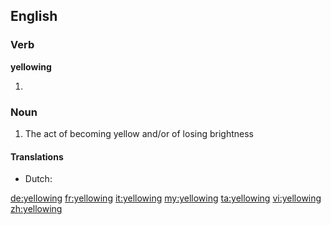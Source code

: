 ==English==

===Verb===
'''yellowing'''

# {{present participle of|yellow}}

===Noun===
{{en-noun}}

# The act of becoming yellow and/or of losing brightness

====Translations====
{{trans-top|act of becoming yellow}}
* Dutch: {{t+|nl|vergeling|f}}
{{trans-mid}}
{{trans-bottom}}

[[de:yellowing]]
[[fr:yellowing]]
[[it:yellowing]]
[[my:yellowing]]
[[ta:yellowing]]
[[vi:yellowing]]
[[zh:yellowing]]